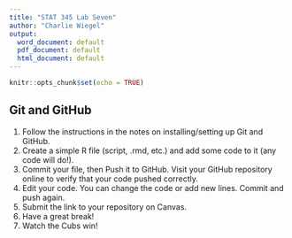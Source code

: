 ```yaml
---
title: "STAT 345 Lab Seven"
author: "Charlie Wiegel"
output:
  word_document: default
  pdf_document: default
  html_document: default
---
```


```r
knitr::opts_chunk$set(echo = TRUE)
```

## Git and GitHub

1.  Follow the instructions in the notes on installing/setting up Git and GitHub.
2.  Create a simple R file (script, .rmd, etc.) and add some code to it (any code will do!).
3.  Commit your file, then Push it to GitHub. Visit your GitHub repository online to verify that your code pushed correctly.
4.  Edit your code. You can change the code or add new lines. Commit and push again.
5.  Submit the link to your repository on Canvas.
6.  Have a great break!
7.  Watch the Cubs win!
